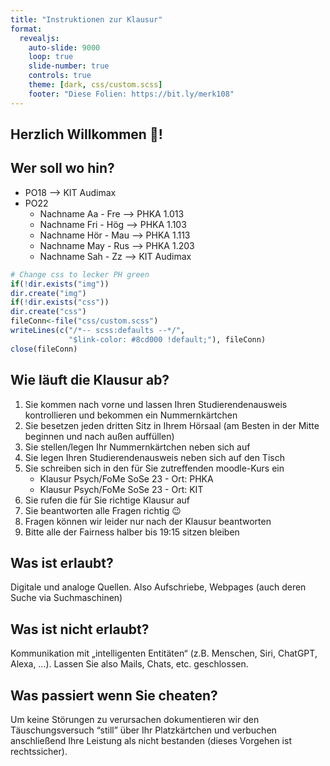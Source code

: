 ```yaml
---
title: "Instruktionen zur Klausur"
format: 
  revealjs:
    auto-slide: 9000
    loop: true
    slide-number: true
    controls: true
    theme: [dark, css/custom.scss]
    footer: "Diese Folien: https://bit.ly/merk108"
---
```


## Herzlich Willkommen 🤗!

::: {.callout-note}

## Wer soll wo hin? {.smaller}
* PO18 —> KIT Audimax
* PO22 
    * Nachname Aa - Fre —> PHKA 1.013
    * Nachname Fri - Hög —> PHKA 1.103
    * Nachname Hör - Mau —> PHKA 1.113
    * Nachname May - Rus —> PHKA 1.203
    * Nachname Sah - Zz —> KIT Audimax
:::

```r
# Change css to lecker PH green
if(!dir.exists("img"))
dir.create("img")
if(!dir.exists("css"))
dir.create("css")
fileConn<-file("css/custom.scss")
writeLines(c("/*-- scss:defaults --*/",
             "$link-color: #8cd000 !default;"), fileConn)
close(fileConn)
```

## Wie läuft die Klausur ab? {.smaller}
1) Sie kommen nach vorne und lassen Ihren Studierendenausweis kontrollieren und bekommen ein Nummernkärtchen
2) Sie besetzen jeden dritten Sitz in Ihrem Hörsaal (am Besten in der Mitte beginnen und nach außen auffüllen)
3) Sie stellen/legen Ihr Nummernkärtchen neben sich auf
4) Sie legen Ihren Studierendenausweis neben sich auf den Tisch
5) Sie schreiben sich in den für Sie zutreffenden moodle-Kurs ein
    * Klausur Psych/FoMe SoSe 23 - Ort: PHKA
    * Klausur Psych/FoMe SoSe 23 - Ort: KIT
6) Sie rufen die für Sie richtige Klausur auf    
7) Sie beantworten alle Fragen richtig 😉
8) Fragen können wir leider nur nach der Klausur beantworten
9) Bitte alle der Fairness halber bis 19:15 sitzen bleiben

## 
::: {.callout-note icon=false}

## Was ist erlaubt?
Digitale und analoge Quellen. Also Aufschriebe, Webpages (auch deren Suche via Suchmaschinen)
:::

::: {.callout-important icon=true}
## Was ist nicht erlaubt?
Kommunikation mit „intelligenten Entitäten“ (z.B. Menschen, Siri, ChatGPT, Alexa, …).
Lassen Sie also Mails, Chats, etc. geschlossen.
:::

::: {.callout-caution icon=true}
## Was passiert wenn Sie cheaten?
Um keine Störungen zu verursachen dokumentieren wir den Täuschungsversuch "still" über Ihr Platzkärtchen und verbuchen anschließend Ihre Leistung als nicht bestanden (dieses Vorgehen ist rechtssicher).
:::
